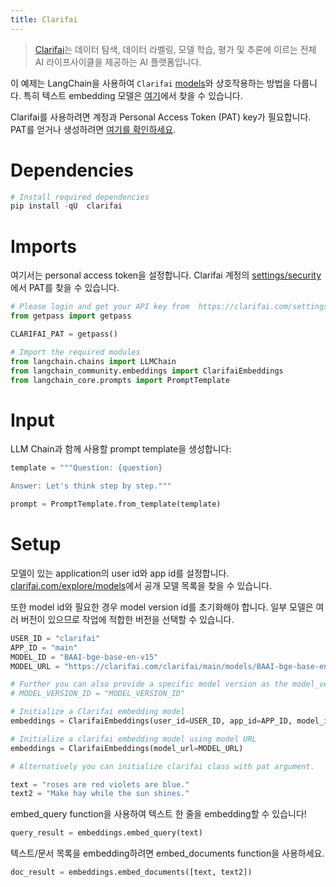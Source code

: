 ```yaml
---
title: Clarifai
---
```


>[Clarifai](https://www.clarifai.com/)는 데이터 탐색, 데이터 라벨링, 모델 학습, 평가 및 추론에 이르는 전체 AI 라이프사이클을 제공하는 AI 플랫폼입니다.

이 예제는 LangChain을 사용하여 `Clarifai` [models](https://clarifai.com/explore/models)와 상호작용하는 방법을 다룹니다. 특히 텍스트 embedding 모델은 [여기](https://clarifai.com/explore/models?page=1&perPage=24&filterData=%5B%7B%22field%22%3A%22model_type_id%22%2C%22value%22%3A%5B%22text-embedder%22%5D%7D%5D)에서 찾을 수 있습니다.

Clarifai를 사용하려면 계정과 Personal Access Token (PAT) key가 필요합니다.
PAT를 얻거나 생성하려면 [여기를 확인하세요](https://clarifai.com/settings/security).

# Dependencies

```python
# Install required dependencies
pip install -qU  clarifai
```

# Imports

여기서는 personal access token을 설정합니다. Clarifai 계정의 [settings/security](https://clarifai.com/settings/security)에서 PAT를 찾을 수 있습니다.

```python
# Please login and get your API key from  https://clarifai.com/settings/security
from getpass import getpass

CLARIFAI_PAT = getpass()
```

```python
# Import the required modules
from langchain.chains import LLMChain
from langchain_community.embeddings import ClarifaiEmbeddings
from langchain_core.prompts import PromptTemplate
```

# Input

LLM Chain과 함께 사용할 prompt template을 생성합니다:

```python
template = """Question: {question}

Answer: Let's think step by step."""

prompt = PromptTemplate.from_template(template)
```

# Setup

모델이 있는 application의 user id와 app id를 설정합니다. [clarifai.com/explore/models](https://clarifai.com/explore/models)에서 공개 모델 목록을 찾을 수 있습니다.

또한 model id와 필요한 경우 model version id를 초기화해야 합니다. 일부 모델은 여러 버전이 있으므로 작업에 적합한 버전을 선택할 수 있습니다.

```python
USER_ID = "clarifai"
APP_ID = "main"
MODEL_ID = "BAAI-bge-base-en-v15"
MODEL_URL = "https://clarifai.com/clarifai/main/models/BAAI-bge-base-en-v15"

# Further you can also provide a specific model version as the model_version_id arg.
# MODEL_VERSION_ID = "MODEL_VERSION_ID"
```

```python
# Initialize a Clarifai embedding model
embeddings = ClarifaiEmbeddings(user_id=USER_ID, app_id=APP_ID, model_id=MODEL_ID)

# Initialize a clarifai embedding model using model URL
embeddings = ClarifaiEmbeddings(model_url=MODEL_URL)

# Alternatively you can initialize clarifai class with pat argument.
```

```python
text = "roses are red violets are blue."
text2 = "Make hay while the sun shines."
```

embed_query function을 사용하여 텍스트 한 줄을 embedding할 수 있습니다!

```python
query_result = embeddings.embed_query(text)
```

텍스트/문서 목록을 embedding하려면 embed_documents function을 사용하세요.

```python
doc_result = embeddings.embed_documents([text, text2])
```